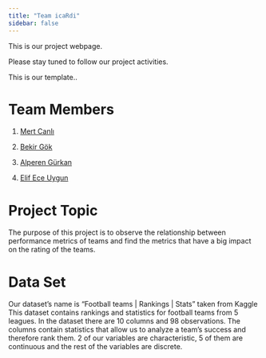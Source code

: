 ```yaml
---
title: "Team icaRdi"
sidebar: false 
---
```


This is our project webpage.

Please stay tuned to follow our project activities.

This is our template..

# Team Members

1.  [Mert Canlı](https://emu-hacettepe-analytics.github.io/emu430-fall2023-mertcanli01)

2.  [Bekir Gök](https://emu-hacettepe-analytics.github.io/emu430-fall2023-bgk1)

3.  [Alperen Gürkan](https://emu-hacettepe-analytics.github.io/emu430-fall2023-alperengurkan)

4.  [Elif Ece Uygun](https://emu-hacettepe-analytics.github.io/emu430-fall2023-elifeceuygun)

# Project Topic

The purpose of this project is to observe the relationship between performance metrics of teams and find the metrics that have a big impact on the rating of the teams.

# Data Set

Our dataset's name is "Football teams \| Rankings \| Stats" taken from Kaggle This dataset contains rankings and statistics for football teams from 5 leagues. In the dataset there are 10 columns and 98 observations. The columns contain statistics that allow us to analyze a team's success and therefore rank them. 2 of our variables are characteristic, 5 of them are continuous and the rest of the variables are discrete.
